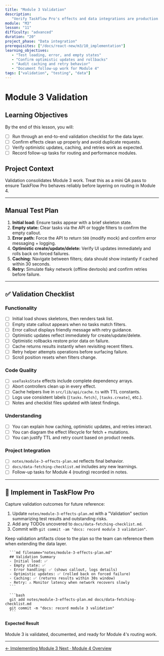 ```yaml
---
title: "Module 3 Validation"
description:
   "Verify TaskFlow Pro's effects and data integrations are production ready."
module: "M3"
lesson: "11"
difficulty: "advanced"
duration: "20"
project_phase: "Data integration"
prerequisites: ["/docs/react-new/m3/10_implementation"]
learning_objectives:
   - "Test loading, error, and empty states"
   - "Confirm optimistic updates and rollbacks"
   - "Audit caching and retry behavior"
   - "Document follow-up work for Module 4"
tags: ["validation", "testing", "data"]
---
```



# Module 3 Validation

## Learning Objectives

By the end of this lesson, you will:

-  [ ] Run through an end-to-end validation checklist for the data layer.
-  [ ] Confirm effects clean up properly and avoid duplicate requests.
-  [ ] Verify optimistic updates, caching, and retries work as expected.
-  [ ] Record follow-up tasks for routing and performance modules.

## Project Context

Validation consolidates Module 3 work. Treat this as a mini QA pass to ensure
TaskFlow Pro behaves reliably before layering on routing in Module 4.

---

## Manual Test Plan

1. **Initial load:** Ensure tasks appear with a brief skeleton state.
2. **Empty state:** Clear tasks via the API or toggle filters to confirm the
   empty callout.
3. **Error path:** Force the API to return `500` (modify mock) and confirm error
   messaging + logging.
4. **Optimistic create/update/delete:** Verify UI updates immediately and rolls
   back on forced failures.
5. **Caching:** Navigate between filters; data should show instantly if cached
   within 30 seconds.
6. **Retry:** Simulate flaky network (offline devtools) and confirm retries
   before failure.

---

## ✅ Validation Checklist

### Functionality

-  [ ] Initial load shows skeletons, then renders task list.
-  [ ] Empty state callout appears when no tasks match filters.
-  [ ] Error callout displays friendly message with retry guidance.
-  [ ] Optimistic updates reflect immediately for create/update/delete.
-  [ ] Optimistic rollbacks restore prior data on failure.
-  [ ] Cache returns results instantly when revisiting recent filters.
-  [ ] Retry helper attempts operations before surfacing failure.
-  [ ] Scroll position resets when filters change.

### Code Quality

-  [ ] `useTasksState` effects include complete dependency arrays.
-  [ ] Abort controllers clean up in every effect.
-  [ ] Cache helpers live in `src/lib/api/cache.ts` with TTL constants.
-  [ ] Logs use consistent labels (`[tasks.fetch]`, `[tasks.create]`, etc.).
-  [ ] Notes and checklist files updated with latest findings.

### Understanding

-  [ ] You can explain how caching, optimistic updates, and retries interact.
-  [ ] You can diagram the effect lifecycle for fetch + mutations.
-  [ ] You can justify TTL and retry count based on product needs.

### Project Integration

-  [ ] `notes/module-3-effects-plan.md` reflects final behavior.
-  [ ] `docs/data-fetching-checklist.md` includes any new learnings.
-  [ ] Follow-up tasks for Module 4 (routing) recorded in notes.

---

## 🔨 Implement in TaskFlow Pro

Capture validation outcomes for future reference:

1. Update `notes/module-3-effects-plan.md` with a "Validation" section
   summarizing test results and outstanding risks.
2. Add any TODOs uncovered to `docs/data-fetching-checklist.md`.
3. Commit with `git commit -am "docs: record module 3 validation"`.

<Accordions type='single' className='mt-4'>
   <Accordion title='Solution Walkthrough'>
      <p>
         Keep validation artifacts close to the plan so the team can reference them when extending the data layer.
      </p>

      ```md filename="notes/module-3-effects-plan.md"
      ## Validation Summary
      - Initial load: ✅
      - Empty state: ✅
      - Error handling: ✅ (shows callout, logs details)
      - Optimistic updates: ✅ (rolled back on forced failure)
      - Caching: ✅ (returns results within 30s window)
      - Retry: ⚠️ Monitor latency when network recovers slowly
      ```

      ```bash
      git add notes/module-3-effects-plan.md docs/data-fetching-checklist.md
      git commit -m "docs: record module 3 validation"
      ```

   </Accordion>
</Accordions>

#### Expected Result

Module 3 is validated, documented, and ready for Module 4's routing work.

---

<div className='mt-8 flex justify-between'>
   <a
      href='/docs/react-new/m3/10_implementation'
      className='text-sm font-medium text-muted-foreground hover:text-foreground'
   >
      ← Implementing Module 3
   </a>
   <a
      href='/docs/react-new/m4/0_index'
      className='text-sm font-medium text-primary hover:text-primary/80'
   >
      Next · Module 4 Overview
   </a>
</div>
